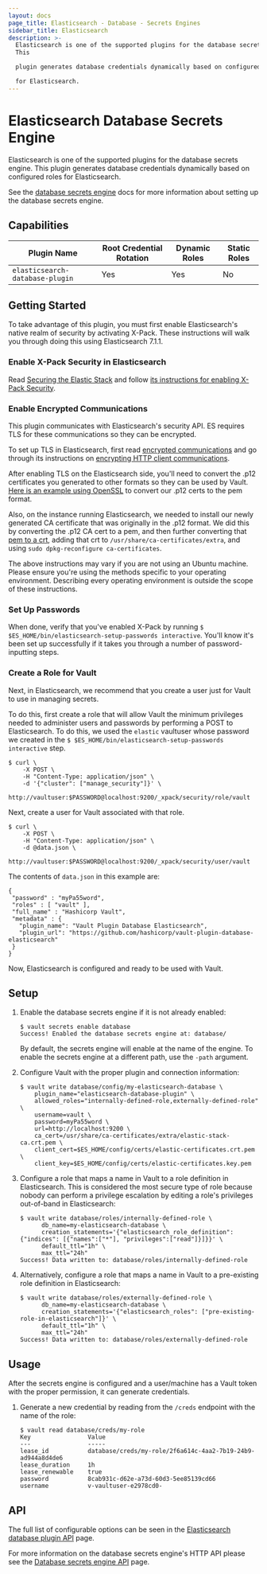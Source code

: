 ```yaml
---
layout: docs
page_title: Elasticsearch - Database - Secrets Engines
sidebar_title: Elasticsearch
description: >-
  Elasticsearch is one of the supported plugins for the database secrets engine.
  This

  plugin generates database credentials dynamically based on configured roles

  for Elasticsearch.
---
```


# Elasticsearch Database Secrets Engine

Elasticsearch is one of the supported plugins for the database secrets engine. This
plugin generates database credentials dynamically based on configured roles for
Elasticsearch.

See the [database secrets engine](/vault/docs/secrets/databases) docs for
more information about setting up the database secrets engine.

## Capabilities

| Plugin Name                     | Root Credential Rotation | Dynamic Roles | Static Roles |
| ------------------------------- | ------------------------ | ------------- | ------------ |
| `elasticsearch-database-plugin` | Yes                      | Yes           | No           |

## Getting Started

To take advantage of this plugin, you must first enable Elasticsearch's native realm of security by activating X-Pack. These
instructions will walk you through doing this using Elasticsearch 7.1.1.

### Enable X-Pack Security in Elasticsearch

Read [Securing the Elastic Stack](https://www.elastic.co/guide/en/elastic-stack-overview/7.1/elasticsearch-security.html) and
follow [its instructions for enabling X-Pack Security](https://www.elastic.co/guide/en/elasticsearch/reference/7.1/setup-xpack.html).

### Enable Encrypted Communications

This plugin communicates with Elasticsearch's security API. ES requires TLS for these communications so they can be
encrypted.

To set up TLS in Elasticsearch, first read [encrypted communications](https://www.elastic.co/guide/en/elastic-stack-overview/7.1/encrypting-communications.html)
and go through its instructions on [encrypting HTTP client communications](https://www.elastic.co/guide/en/elasticsearch/reference/7.1/configuring-tls.html#tls-http).

After enabling TLS on the Elasticsearch side, you'll need to convert the .p12 certificates you generated to other formats so they can be
used by Vault. [Here is an example using OpenSSL](https://stackoverflow.com/questions/15144046/converting-pkcs12-certificate-into-pem-using-openssl)
to convert our .p12 certs to the pem format.

Also, on the instance running Elasticsearch, we needed to install our newly generated CA certificate that was originally in the .p12 format.
We did this by converting the .p12 CA cert to a pem, and then further converting that
[pem to a crt](https://stackoverflow.com/questions/13732826/convert-pem-to-crt-and-key), adding that crt to `/usr/share/ca-certificates/extra`,
and using `sudo dpkg-reconfigure ca-certificates`.

The above instructions may vary if you are not using an Ubuntu machine. Please ensure you're using the methods specific to your operating
environment. Describing every operating environment is outside the scope of these instructions.

### Set Up Passwords

When done, verify that you've enabled X-Pack by running `$ $ES_HOME/bin/elasticsearch-setup-passwords interactive`. You'll
know it's been set up successfully if it takes you through a number of password-inputting steps.

### Create a Role for Vault

Next, in Elasticsearch, we recommend that you create a user just for Vault to use in managing secrets.

To do this, first create a role that will allow Vault the minimum privileges needed to administer users and passwords by performing a
POST to Elasticsearch. To do this, we used the `elastic` vaultuser whose password we created in the
`$ $ES_HOME/bin/elasticsearch-setup-passwords interactive` step.

```shell-session
$ curl \
    -X POST \
    -H "Content-Type: application/json" \
    -d '{"cluster": ["manage_security"]}' \
    http://vaultuser:$PASSWORD@localhost:9200/_xpack/security/role/vault
```

Next, create a user for Vault associated with that role.

```shell-session
$ curl \
    -X POST \
    -H "Content-Type: application/json" \
    -d @data.json \
    http://vaultuser:$PASSWORD@localhost:9200/_xpack/security/user/vault
```

The contents of `data.json` in this example are:

```
{
 "password" : "myPa55word",
 "roles" : [ "vault" ],
 "full_name" : "Hashicorp Vault",
 "metadata" : {
   "plugin_name": "Vault Plugin Database Elasticsearch",
   "plugin_url": "https://github.com/hashicorp/vault-plugin-database-elasticsearch"
 }
}
```

Now, Elasticsearch is configured and ready to be used with Vault.

## Setup

1.  Enable the database secrets engine if it is not already enabled:

    ```text
    $ vault secrets enable database
    Success! Enabled the database secrets engine at: database/
    ```

    By default, the secrets engine will enable at the name of the engine. To
    enable the secrets engine at a different path, use the `-path` argument.

1.  Configure Vault with the proper plugin and connection information:

    ```text
    $ vault write database/config/my-elasticsearch-database \
        plugin_name="elasticsearch-database-plugin" \
        allowed_roles="internally-defined-role,externally-defined-role" \
        username=vault \
        password=myPa55word \
        url=http://localhost:9200 \
        ca_cert=/usr/share/ca-certificates/extra/elastic-stack-ca.crt.pem \
        client_cert=$ES_HOME/config/certs/elastic-certificates.crt.pem \
        client_key=$ES_HOME/config/certs/elastic-certificates.key.pem
    ```

1.  Configure a role that maps a name in Vault to a role definition in Elasticsearch.
    This is considered the most secure type of role because nobody can perform
    a privilege escalation by editing a role's privileges out-of-band in
    Elasticsearch:

    ```text
    $ vault write database/roles/internally-defined-role \
          db_name=my-elasticsearch-database \
          creation_statements='{"elasticsearch_role_definition": {"indices": [{"names":["*"], "privileges":["read"]}]}}' \
          default_ttl="1h" \
          max_ttl="24h"
    Success! Data written to: database/roles/internally-defined-role
    ```

1.  Alternatively, configure a role that maps a name in Vault to a pre-existing
    role definition in Elasticsearch:

    ```text
    $ vault write database/roles/externally-defined-role \
          db_name=my-elasticsearch-database \
          creation_statements='{"elasticsearch_roles": ["pre-existing-role-in-elasticsearch"]}' \
          default_ttl="1h" \
          max_ttl="24h"
    Success! Data written to: database/roles/externally-defined-role
    ```

## Usage

After the secrets engine is configured and a user/machine has a Vault token with
the proper permission, it can generate credentials.

1.  Generate a new credential by reading from the `/creds` endpoint with the name
    of the role:

    ```text
    $ vault read database/creds/my-role
    Key                Value
    ---                -----
    lease_id           database/creds/my-role/2f6a614c-4aa2-7b19-24b9-ad944a8d4de6
    lease_duration     1h
    lease_renewable    true
    password           8cab931c-d62e-a73d-60d3-5ee85139cd66
    username           v-vaultuser-e2978cd0-
    ```

## API

The full list of configurable options can be seen in the [Elasticsearch database plugin API](/vault/api-docs/secret/databases/elasticdb.html) page.

For more information on the database secrets engine's HTTP API please see the
[Database secrets engine API](/vault/api-docs/secret/databases) page.

